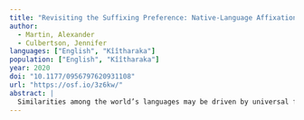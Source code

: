 ```yaml
---
title: "Revisiting the Suffixing Preference: Native-Language Affixation Patterns Influence Perception of Sequences"
author:
  - Martin, Alexander
  - Culbertson, Jennifer
languages: ["English", "Kîîtharaka"]
population: ["English", "Kîîtharaka"]
year: 2020
doi: "10.1177/0956797620931108"
url: "https://osf.io/3z6kw/"
abstract: |
  Similarities among the world’s languages may be driven by universal features of human cognition or perception. For example, in many languages, complex words are formed by adding suffixes to the ends of simpler words, but adding prefixes is much less common: Why might this be? Previous research suggests this is due to a domain-general perceptual bias: Sequences differing at their ends are perceived as more similar to each other than sequences differing at their beginnings. However, as is typical in psycholinguistic research, the evidence comes exclusively from one population—English speakers—who have extensive experience with suffixing. Here, we provided a much stronger test of this claim by investigating perceptual-similarity judgments in speakers of Kîîtharaka, a heavily prefixing Bantu language spoken in rural Kenya. We found that Kîîtharaka speakers (N = 72) showed the opposite judgments to English speakers (N = 51), which calls into question whether a universal bias in human perception can explain the suffixing preference in the world’s languages.
---
```

